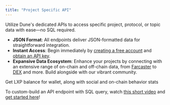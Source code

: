 ```yaml
---
title: "Project Specific API"
---
```


Utilize Dune's dedicated APIs to access specific project, protocol, or topic data with ease—no SQL required. 


- **JSON Format**: All endpoints deliver JSON-formatted data for straightforward integration.
- **Instant Access**: Begin immediately by [creating a free account](https://dune.com/auth/register) and [obtain an API key](.././overview/authentication).
- **Expansive Data Ecosystem**: Enhance your projects by connecting with an extensive range of on-chain and off-chain data, from [Farcaster](.././farcaster/introduction) to [DEX](.././dex/endpoint/dex_pair) and more. Build alongside with our vibrant community.


<CardGroup cols={2}>
  <Card
    title="Linea LXP"
    icon="road-bridge"
    href="/api-reference/projects/endpoint/linea_lxp"
  >
    Get LXP balance for wallet, along with social and on-chain behavior stats
  </Card>
  
</CardGroup>

<br/>

<Tip>To custom-build an API endpoint with SQL query, watch [this short video](https://youtu.be/o29ig849qMY) and [get started here](.././quickstart/results-eg)! </Tip>
